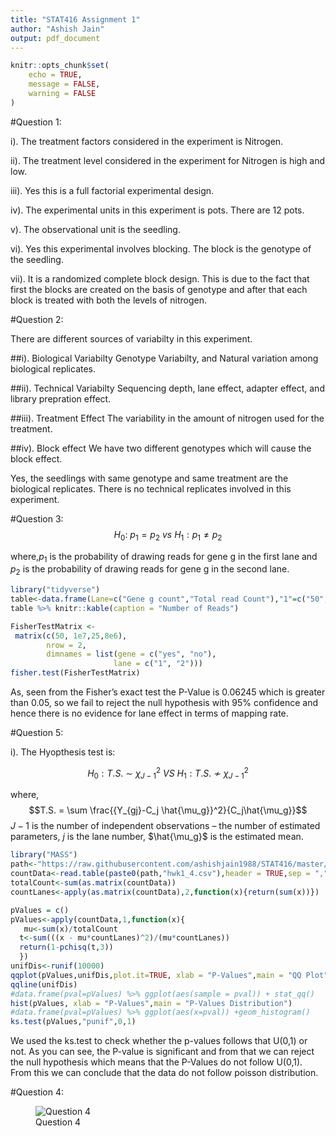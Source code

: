 ```yaml
---
title: "STAT416 Assignment 1"
author: "Ashish Jain"
output: pdf_document
---
```


```r
knitr::opts_chunk$set(
    echo = TRUE,
    message = FALSE,
    warning = FALSE
)
```

#Question 1:

i). The treatment factors considered in the experiment is Nitrogen.

ii). The treatment level considered in the experiment for Nitrogen is high and low.

iii). Yes this is a full factorial experimental design.

iv). The experimental units in this experiment is pots. There are 12 pots.

v). The observational unit is the seedling.

vi). Yes this experimental involves blocking. The block is the genotype of the seedling.

vii). It is a randomized complete block design. This is due to the fact that first the blocks are created on the basis of genotype and after that each block is treated with both the levels of nitrogen.

#Question 2:

There are different sources of variabilty in this experiment.

##i). Biological Variabilty
Genotype Variabilty, and Natural variation among biological replicates.  

##ii). Technical Variabilty
Sequencing depth, lane effect, adapter effect, and library prepration effect.

##iii). Treatment Effect
The variability in the amount of nitrogen used for the treatment.

##iv). Block effect
We have two different genotypes which will cause the block effect.

Yes, the seedlings with same genotype and same treatment are the biological replicates. There is no technical replicates involved in this experiment.

#Question 3:
$$H_0: \ p_1 = p_2 \ vs \ H_1:p_1 \neq p_2$$

where,$p_1$ is the probability of drawing reads for gene g in the first lane and $p_2$ is the probability of drawing reads for gene g in the second lane.

```r
library("tidyverse")
table<-data.frame(Lane=c("Gene g count","Total read Count"),"1"=c("50","10M"),"2"=c("25","8M"))
table %>% knitr::kable(caption = "Number of Reads")

FisherTestMatrix <-
 matrix(c(50, 1e7,25,8e6),
        nrow = 2,
        dimnames = list(gene = c("yes", "no"),
                       lane = c("1", "2")))
fisher.test(FisherTestMatrix)
```

As, seen from the Fisher's exact test the P-Value is 0.06245 which is greater than 0.05, so we fail to reject the null hypothesis with 95% confidence and hence there is no evidence for lane effect in terms of mapping rate.

#Question 5:

i).
The Hyopthesis test is:

$$H_0: T.S. \ \sim \ \chi^2_{J-1} \ VS \ H_1: T.S. \ \nsim \ \chi^2_{J-1}$$

where, 
$$T.S. = \sum \frac{{Y_{gj}-C_j \hat{\mu_g}}^2}{C_j\hat{\mu_g}}$$
$J-1$ is the number of independent observations – the number of estimated parameters, $j$ is the lane number, $\hat{\mu_g}$ is the estimated mean.


```r
library("MASS")
path<-"https://raw.githubusercontent.com/ashishjain1988/STAT416/master/HW1/"
countData<-read.table(paste0(path,"hwk1_4.csv"),header = TRUE,sep = ",")
totalCount<-sum(as.matrix(countData))
countLanes<-apply(as.matrix(countData),2,function(x){return(sum(x))})

pValues = c()
pValues<-apply(countData,1,function(x){
   mu<-sum(x)/totalCount
  t<-sum(((x - mu*countLanes)^2)/(mu*countLanes))
  return(1-pchisq(t,3))
  })
unifDis<-runif(10000)
qqplot(pValues,unifDis,plot.it=TRUE, xlab = "P-Values",main = "QQ Plot")
qqline(unifDis)
#data.frame(pval=pValues) %>% ggplot(aes(sample = pval)) + stat_qq()
hist(pValues, xlab = "P-Values",main = "P-Values Distribution")
#data.frame(pval=pValues) %>% ggplot(aes(x=pval)) +geom_histogram()
ks.test(pValues,"punif",0,1)
```

We used the ks.test to check whether the p-values follows that U(0,1) or not. As you can see, the P-value is significant and from that we can reject the null hypothesis which means that the P-Values do not follow U(0,1). From this we can conclude that the data do not follow poisson distribution.

#Question 4:

![Question 4](https://raw.githubusercontent.com/ashishjain1988/STAT416/master/HW1/IMG_20170206_180220.jpg)